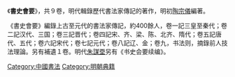 {{Unreferenced|time=2022-06-11T06:57:27+00:00}}
《'''書史會要'''》，共９卷，明代輯錄歷代書法家傳記的著作，明初[[陶宗儀|陶宗儀]]編著。

《書史會要》編錄上古至元代的書法家傳記，約400餘人，卷一記三皇至秦代；卷二記汉代、三国；卷三記晋代；卷四記宋、齐、梁、陈、北齐、隋代；卷五記唐代、五代；卷六記宋代；卷七記元代；卷八記辽、金；卷九，书法则，摘錄前人技法理論。另有補遺１卷。明代[[朱謀垔|朱謀垔]]另有《书史会要续编》。


[[Category:中國書法|Category:中國書法]]
[[Category:明朝典籍|Category:明朝典籍]]